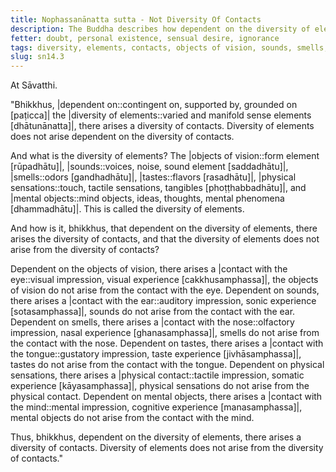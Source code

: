 ```yaml
---
title: Nophassanānatta sutta - Not Diversity Of Contacts
description: The Buddha describes how dependent on the diversity of elements, there arises a diversity of contacts, and not the other way around.
fetter: doubt, personal existence, sensual desire, ignorance
tags: diversity, elements, contacts, objects of vision, sounds, smells, tastes, physical sensations, mental objects, form element, sound element, odor element, taste element, touch element, six sense bases, sn, sn12-21, sn14
slug: sn14.3
---
```


At Sāvatthi.

"Bhikkhus, \|dependent on::contingent on, supported by, grounded on [paṭicca]| the \|diversity of elements::varied and manifold sense elements [dhātunānatta]|, there arises a diversity of contacts. Diversity of elements does not arise dependent on the diversity of contacts.

And what is the diversity of elements? The \|objects of vision::form element [rūpadhātu]|, |sounds::voices, noise, sound element [saddadhātu]|, |smells::odors [gandhadhātu]|, |tastes::flavors [rasadhātu]|, \|physical sensations::touch, tactile sensations, tangibles [phoṭṭhabbadhātu]|, and \|mental objects::mind objects, ideas, thoughts, mental phenomena [dhammadhātu]|. This is called the diversity of elements.

And how is it, bhikkhus, that dependent on the diversity of elements, there arises the diversity of contacts, and that the diversity of elements does not arise from the diversity of contacts?

Dependent on the objects of vision, there arises a \|contact with the eye::visual impression, visual experience [cakkhusamphassa]|, the objects of vision do not arise from the contact with the eye.
Dependent on sounds, there arises a \|contact with the ear::auditory impression, sonic experience [sotasamphassa]|, sounds do not arise from the contact with the ear.
Dependent on smells, there arises a \|contact with the nose::olfactory impression, nasal experience [ghanasamphassa]|, smells do not arise from the contact with the nose.
Dependent on tastes, there arises a \|contact with the tongue::gustatory impression, taste experience [jivhāsamphassa]|, tastes do not arise from the contact with the tongue.
Dependent on physical sensations, there arises a \|physical contact::tactile impression, somatic experience [kāyasamphassa]|, physical sensations do not arise from the physical contact.
Dependent on mental objects, there arises a \|contact with the mind::mental impression, cognitive experience [manasamphassa]|, mental objects do not arise from the contact with the mind.

Thus, bhikkhus, dependent on the diversity of elements, there arises a diversity of contacts. Diversity of elements does not arise from the diversity of contacts."